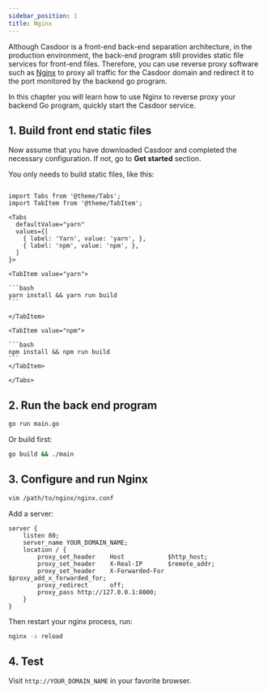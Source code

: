 ```yaml
---
sidebar_position: 1
title: Nginx
---
```


Although Casdoor is a front-end back-end separation architecture, in the production environment, the back-end program still provides static file services for front-end files. Therefore, you can use reverse proxy software such as [Nginx](https://www.nginx.com/) to proxy all traffic for the Casdoor domain and redirect it to the port monitored by the backend go program.

In this chapter you will learn how to use Nginx to reverse proxy your backend Go program, quickly start the Casdoor service.

## 1. Build front end static files

Now assume that you have downloaded Casdoor and completed the necessary configuration. If not, go to **Get started** section.

You only needs to build static files, like this:

````mdx-code-block

import Tabs from '@theme/Tabs';
import TabItem from '@theme/TabItem';

<Tabs
  defaultValue="yarn"
  values={[
    { label: 'Yarn', value: 'yarn', },
    { label: 'npm', value: 'npm', },
  ]
}>

<TabItem value="yarn">

```bash
yarn install && yarn run build
```

</TabItem>

<TabItem value="npm">

```bash
npm install && npm run build
```
</TabItem>

</Tabs>

````

## 2. Run the back end program

```sh
go run main.go
```

Or build first:

```sh
go build && ./main
```

## 3. Configure and run Nginx

```bash
vim /path/to/nginx/nginx.conf
```

Add a server:

```nginx
server {
    listen 80;
    server_name YOUR_DOMAIN_NAME;
    location / {
        proxy_set_header    Host            $http_host;
        proxy_set_header    X-Real-IP       $remote_addr;
        proxy_set_header    X-Forwarded-For $proxy_add_x_forwarded_for;
        proxy_redirect      off;
        proxy_pass http://127.0.0.1:8000;
    }
}
```

Then restart your nginx process, run:

```bash
nginx -s reload
```

## 4. Test

Visit `http://YOUR_DOMAIN_NAME` in your favorite browser.
